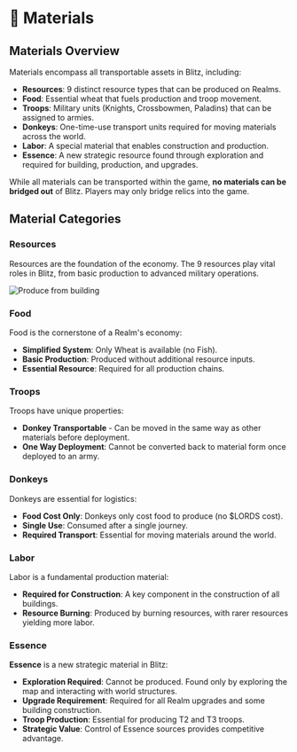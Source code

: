 
# 🧱 Materials

## Materials Overview

Materials encompass all transportable assets in Blitz, including:

- **Resources**: 9 distinct resource types that can be produced on Realms.
- **Food**: Essential wheat that fuels production and troop movement.
- **Troops**: Military units (Knights, Crossbowmen, Paladins) that can be assigned to armies.
- **Donkeys**: One-time-use transport units required for moving materials across the world.
- **Labor**: A special material that enables construction and production.
- **Essence**: A new strategic resource found through exploration and required for building, production, and upgrades.

While all materials can be transported within the game, **no materials can be bridged out** of Blitz. Players may only
bridge relics into the game.

## Material Categories

### Resources

Resources are the foundation of the economy. The 9 resources play vital roles in Blitz, from basic production to
advanced military operations.

<div style={{ display: "flex", alignItems: "center", gap: "0.5rem", marginBottom: "0.75rem", flexWrap: "wrap" }}>
  <ResourceIcon name="Wood" id={ResourcesIds.Wood} />
  <ResourceIcon name="Coal" id={ResourcesIds.Coal} />
  <ResourceIcon name="Copper" id={ResourcesIds.Copper} />
  <ResourceIcon name="Ironwood" id={ResourcesIds.Ironwood} />
  <ResourceIcon name="Cold Iron" id={ResourcesIds.ColdIron} />
  <ResourceIcon name="Gold" id={ResourcesIds.Gold} />
  <ResourceIcon name="Adamantine" id={ResourcesIds.Adamantine} />
  <ResourceIcon name="Mithral" id={ResourcesIds.Mithral} />
  <ResourceIcon name="Dragonhide" id={ResourcesIds.Dragonhide} />
</div>

![Produce from building](/gifs/produce-from-building-click.gif)

### Food

<div style={{ display: "flex", alignItems: "baseline", gap: "0.5rem", marginBottom: "0.75rem" }}>
  <ResourceIcon name="Wheat" id={ResourcesIds.Wheat} />
</div>

Food is the cornerstone of a Realm's economy:

- **Simplified System**: Only Wheat is available (no Fish).
- **Basic Production**: Produced without additional resource inputs.
- **Essential Resource**: Required for all production chains.

### Troops

<div style={{ display: "flex", alignItems: "baseline", gap: "0.5rem", marginBottom: "0.75rem" }}>
  <ResourceIcon name="Knight" id={ResourcesIds.Knight} />
  <ResourceIcon name="Crossbowman" id={ResourcesIds.Crossbowman} />
  <ResourceIcon name="Paladin" id={ResourcesIds.Paladin} />
</div>

<BlitzTroopsLimitTable />

Troops have unique properties:

- **Donkey Transportable** - Can be moved in the same way as other materials before deployment.
- **One Way Deployment**: Cannot be converted back to material form once deployed to an army.

### Donkeys

<div style={{ display: "flex", alignItems: "baseline", gap: "0.5rem", marginBottom: "0.75rem" }}>
  <ResourceIcon name="Donkey" id={ResourcesIds.Donkey} />
</div>

Donkeys are essential for logistics:

- **Food Cost Only**: Donkeys only cost food to produce (no $LORDS cost).
- **Single Use**: Consumed after a single journey.
- **Required Transport**: Essential for moving materials around the world.

### Labor

<div style={{ display: "flex", alignItems: "baseline", gap: "0.5rem", marginBottom: "0.75rem" }}>
  <ResourceIcon name="Labor" id={ResourcesIds.Labor} />
</div>

Labor is a fundamental production material:

- **Required for Construction**: A key component in the construction of all buildings.
- **Resource Burning**: Produced by burning resources, with rarer resources yielding more labor.

### Essence

<div style={{ display: "flex", alignItems: "baseline", gap: "0.5rem", marginBottom: "0.75rem" }}>
  <ResourceIcon name="Essence" id={ResourcesIds.Essence} />
</div>

**Essence** is a new strategic material in Blitz:

- **Exploration Required**: Cannot be produced. Found only by exploring the map and interacting with world structures.
- **Upgrade Requirement**: Required for all Realm upgrades and some building construction.
- **Troop Production**: Essential for producing T2 and T3 troops.
- **Strategic Value**: Control of Essence sources provides competitive advantage.
